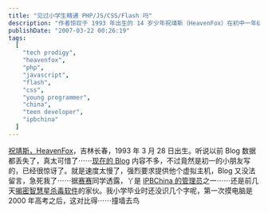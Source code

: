 ```yaml
---
title: "见过小学生精通 PHP/JS/CSS/Flash 吗"
description: "作者惊叹于 1993 年出生的 14 岁少年祝靖斯（HeavenFox）在初中一年级就已展现出惊人的编程才能，不仅是 IPBChina 的管理员，还揭露了智慧星杀毒软件的缺陷，对比自己高考后才接触电脑的经历，表达了深深的敬佩和震惊。"
publishDate: "2007-03-22 00:26:19"
tags:
  [
    "tech prodigy",
    "heavenfox",
    "php",
    "javascript",
    "flash",
    "css",
    "young programmer",
    "china",
    "teen developer",
    "ipbchina"
  ]
---
```


[祝靖斯，HeavenFox](http://www.heavenfox.org/)，吉林长春，1993 年 3 月 28 日出生。听说以前 Blog 数据都丢失了，真太可惜了⋯⋯[现在的 Blog](http://www.heavenfox.org/blog/) 内容不多，不过竟然是初一的小朋友写的，已经很惊讶了。就是速度太慢了，强烈要求提供他个虚拟主机，Blog 又没法留言，急死我了⋯⋯据[赛赛](http://fmfsaisai.org/)同学透露，丫是 [IPBChina 的管理员](http://www.ipbchina.com/index.php?showuser=5)之一⋯⋯还是前几天[揭密智慧星杀毒软件](http://www.cnbeta.com/modules.php?name=News&file=article&sid=14580)的家伙。我小学毕业时还没识几个字呢，第一次摸电脑是 2000 年高考之后，这对比得⋯⋯撞墙去鸟
